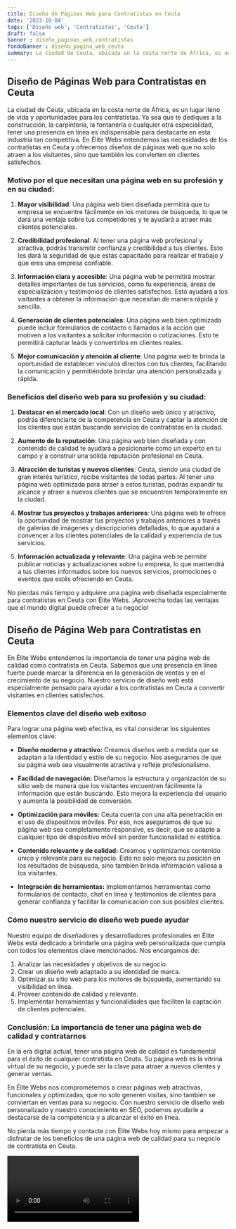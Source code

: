 ```yaml
---
title: Diseño de Páginas Web para Contratistas en Ceuta
date: '2023-10-04'
tags: ['Diseño web', 'Contratistas', 'Ceuta']
draft: false
banner : diseño_paginas_web_contratistas
fondoBanner : diseño_pagina_web_ceuta
summary: La ciudad de Ceuta, ubicada en la costa norte de África, es un lugar lleno de vida y oportunidades para los contratistas. Ya sea que te dediques a la construcción, la carpintería, la fontanería o cualquier otra especialidad, tener una presencia en línea es indispensable para destacarte en esta industria tan competitiva. En Élite Webs entendemos las necesidades de los contratistas en Ceuta y ofrecemos diseños de páginas web que no solo atraen a los visitantes, sino que también los convierten en clientes satisfechos.
---
```


## Diseño de Páginas Web para Contratistas en Ceuta

La ciudad de Ceuta, ubicada en la costa norte de África, es un lugar lleno de vida y oportunidades para los contratistas. Ya sea que te dediques a la construcción, la carpintería, la fontanería o cualquier otra especialidad, tener una presencia en línea es indispensable para destacarte en esta industria tan competitiva. En Élite Webs entendemos las necesidades de los contratistas en Ceuta y ofrecemos diseños de páginas web que no solo atraen a los visitantes, sino que también los convierten en clientes satisfechos.

### Motivo por el que necesitan una página web en su profesión y en su ciudad:

1. **Mayor visibilidad**: Una página web bien diseñada permitirá que tu empresa se encuentre fácilmente en los motores de búsqueda, lo que te dará una ventaja sobre tus competidores y te ayudará a atraer más clientes potenciales.

2. **Credibilidad profesional**: Al tener una página web profesional y atractiva, podrás transmitir confianza y credibilidad a tus clientes. Esto les dará la seguridad de que estás capacitado para realizar el trabajo y que eres una empresa confiable.

3. **Información clara y accesible**: Una página web te permitirá mostrar detalles importantes de tus servicios, como tu experiencia, áreas de especialización y testimonios de clientes satisfechos. Esto ayudará a los visitantes a obtener la información que necesitan de manera rápida y sencilla.

4. **Generación de clientes potenciales**: Una página web bien optimizada puede incluir formularios de contacto o llamados a la acción que motiven a los visitantes a solicitar información o cotizaciones. Esto te permitirá capturar leads y convertirlos en clientes reales.

5. **Mejor comunicación y atención al cliente**: Una página web te brinda la oportunidad de establecer vínculos directos con tus clientes, facilitando la comunicación y permitiéndote brindar una atención personalizada y rápida.

### Beneficios del diseño web para su profesión y su ciudad:

1. **Destacar en el mercado local**: Con un diseño web único y atractivo, podrás diferenciarte de la competencia en Ceuta y captar la atención de los clientes que están buscando servicios de contratistas en la ciudad.

2. **Aumento de la reputación**: Una página web bien diseñada y con contenido de calidad te ayudará a posicionarte como un experto en tu campo y a construir una sólida reputación profesional en Ceuta.

3. **Atracción de turistas y nuevos clientes**: Ceuta, siendo una ciudad de gran interés turístico, recibe visitantes de todas partes. Al tener una página web optimizada para atraer a estos turistas, podrás expandir tu alcance y atraer a nuevos clientes que se encuentren temporalmente en la ciudad.

4. **Mostrar tus proyectos y trabajos anteriores**: Una página web te ofrece la oportunidad de mostrar tus proyectos y trabajos anteriores a través de galerías de imágenes y descripciones detalladas, lo que ayudará a convencer a los clientes potenciales de la calidad y experiencia de tus servicios.

5. **Información actualizada y relevante**: Una página web te permite publicar noticias y actualizaciones sobre tu empresa, lo que mantendrá a tus clientes informados sobre los nuevos servicios, promociones o eventos que estés ofreciendo en Ceuta.

No pierdas más tiempo y adquiere una página web diseñada especialmente para contratistas en Ceuta con Élite Webs. ¡Aprovecha todas las ventajas que el mundo digital puede ofrecer a tu negocio!

<GifSeo />

<Cta />

## Diseño de Página Web para Contratistas en Ceuta

En Élite Webs entendemos la importancia de tener una página web de calidad como contratista en Ceuta. Sabemos que una presencia en línea fuerte puede marcar la diferencia en la generación de ventas y en el crecimiento de su negocio. Nuestro servicio de diseño web está especialmente pensado para ayudar a los contratistas en Ceuta a convertir visitantes en clientes satisfechos.

### Elementos clave del diseño web exitoso

Para lograr una página web efectiva, es vital considerar los siguientes elementos clave:

- **Diseño moderno y atractivo:** Creamos diseños web a medida que se adaptan a la identidad y estilo de su negocio. Nos aseguramos de que su página web sea visualmente atractiva y refleje profesionalismo.

- **Facilidad de navegación:** Diseñamos la estructura y organización de su sitio web de manera que los visitantes encuentren fácilmente la información que están buscando. Esto mejora la experiencia del usuario y aumenta la posibilidad de conversión.

- **Optimización para móviles:** Ceuta cuenta con una alta penetración en el uso de dispositivos móviles. Por eso, nos aseguramos de que su página web sea completamente responsive, es decir, que se adapte a cualquier tipo de dispositivo móvil sin perder funcionalidad ni estética.

- **Contenido relevante y de calidad:** Creamos y optimizamos contenido único y relevante para su negocio. Esto no solo mejora su posición en los resultados de búsqueda, sino también brinda información valiosa a los visitantes.

- **Integración de herramientas:** Implementamos herramientas como formularios de contacto, chat en línea y testimonios de clientes para generar confianza y facilitar la comunicación con sus posibles clientes.

### Cómo nuestro servicio de diseño web puede ayudar

Nuestro equipo de diseñadores y desarrolladores profesionales en Élite Webs está dedicado a brindarle una página web personalizada que cumpla con todos los elementos clave mencionados. Nos encargamos de:

1. Analizar las necesidades y objetivos de su negocio.
2. Crear un diseño web adaptado a su identidad de marca.
3. Optimizar su sitio web para los motores de búsqueda, aumentando su visibilidad en línea.
4. Proveer contenido de calidad y relevante.
5. Implementar herramientas y funcionalidades que faciliten la captación de clientes potenciales.

### Conclusión: La importancia de tener una página web de calidad y contratarnos

En la era digital actual, tener una página web de calidad es fundamental para el éxito de cualquier contratista en Ceuta. Su página web es la vitrina virtual de su negocio, y puede ser la clave para atraer a nuevos clientes y generar ventas.

En Élite Webs nos comprometemos a crear páginas web atractivas, funcionales y optimizadas, que no solo generen visitas, sino también se conviertan en ventas para su negocio. Con nuestro servicio de diseño web personalizado y nuestro conocimiento en SEO, podemos ayudarle a destacarse de la competencia y a alcanzar el éxito en línea.

No pierda más tiempo y contacte con Élite Webs hoy mismo para empezar a disfrutar de los beneficios de una página web de calidad para su negocio de contratista en Ceuta.

<Video />

<CtaBot job='Contratistas' city='Ceuta'/>

<Gmaps query='Ceuta+españa+maps' />
